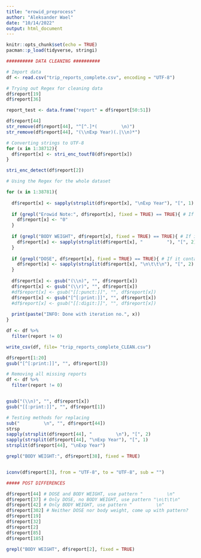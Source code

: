 ---
title: "erowid_preprocess"
author: "Aleksander Wael"
date: "10/14/2022"
output: html_document
---

```{r setup, include=FALSE}
knitr::opts_chunk$set(echo = TRUE)
pacman::p_load(tidyverse, stringi)
```

```{r}
########## DATA CLEANING ##########

# Import data
df <- read.csv("trip_reports_complete.csv", encoding = "UTF-8")

# Trying out Regex for cleaning data
df$report[19]
df$report[36]

report_test <- data.frame("report" = df$report[50:51])

df$report[44]
str_remove(df$report[44], "^[^.]*(         \n)")
str_remove(df$report[44], "(\\nExp Year)(.|\\n)*")

# Converting strings to UTF-8
for (x in 1:38712){
  df$report[x] <- stri_enc_toutf8(df$report[x])
}

stri_enc_detect(df$report[2])

# Using the Regex for the whole dataset

for (x in 1:38781){
  
  df$report[x] <- sapply(strsplit(df$report[x], "\nExp Year"), "[", 1)
  
  if (grepl("Erowid Note:", df$report[x], fixed = TRUE) == TRUE){ # If EROWID has made a comment on the post - change report to 0.
    df$report[x] <- "0"
  }
  
  if (grepl("BODY WEIGHT", df$report[x], fixed = TRUE) == TRUE){ # If it contains either DOSE + WEIGHT or only WEIGHT
    df$report[x] <- sapply(strsplit(df$report[x], "         "), "[", 2)
  }
  
  if (grepl("DOSE", df$report[x], fixed = TRUE) == TRUE){ # If it contains DOSE alone (if it also contained body weight, the previous iteration would have deleted it)
    df$report[x] <- sapply(strsplit(df$report[x], "\n\t\t\n"), "[", 2)
  }
  
  df$report[x] <- gsub("(\\n)", "", df$report[x])
  df$report[x] <- gsub("(\\r)", "", df$report[x])
  #df$report[x] <- gsub("[[:punct:]]", "", df$report[x])
  df$report[x] <- gsub("[^[:print:]]", "", df$report[x])
  #df$report[x] <- gsub("[[:digit:]]", "", df$report[x])
  
  print(paste("INFO: Done with iteration no.", x))
}

df <- df %>% 
  filter(report != 0)

write_csv(df, file= "trip_reports_complete_CLEAN.csv")

df$report[1:20]
gsub("[^[:print:]]", "", df$report[3])

# Removing all missing reports
df <- df %>% 
  filter(report != 0)


gsub("(\\n)", "", df$report[x])
gsub("[[:print:]]", "", df$report[1])

# Testing methods for replacing
sub("         \n", "", df$report[44])
strsp
sapply(strsplit(df$report[44], "         \n"), "[", 2)
sapply(strsplit(df$report[44], "\nExp Year"), "[", 1)
strsplit(df$report[44], "\nExp Year")

grepl("BODY WEIGHT:", df$report[38], fixed = TRUE)


iconv(df$report[3], from = "UTF-8", to = "UTF-8", sub = "")

##### POST DIFFERENCES

df$report[44] # DOSE and BODY WEIGHT, use pattern "         \n"
df$report[37] # Only DOSE, no BODY WEIGHT, use pattern "\n\t\t\n"
df$report[42] # Only BODY WEIGHT, use pattern "         \n"
df$report[302] # Neither DOSE nor body weight, come up with pattern?
df$report[19]
df$report[32]
df$report[2]
df$report[85]
df$report[185]

grepl("BODY WEIGHT", df$report[2], fixed = TRUE)
```
